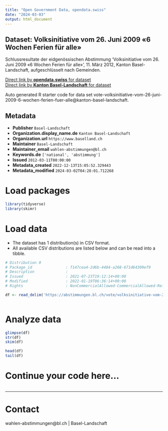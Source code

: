 ```yaml
---
title: "Open Government Data, opendata.swiss"
date: "2024-03-03"
output: html_document
---
```


## Dataset: Volksinitiative vom 26. Juni 2009 «6 Wochen Ferien für alle»

Schlussresultate der eidgenössischen Abstimmung 'Volksinitiative vom 26. Juni 2009 «6 Wochen Ferien für alle»', 11. März 2012, Kanton Basel-Landschaft, aufgeschlüsselt nach Gemeinden.

[Direct link by **opendata.swiss** for dataset](https://opendata.swiss/de/dataset/volksinitiative-vom-26-juni-2009-6-wochen-ferien-fur-alle)<br>
[Direct link by **Kanton Basel-Landschaft** for dataset](https://abstimmungen.bl.ch/vote/volksinitiative-vom-26-juni-2009-6-wochen-ferien-fuer-alle/data)

Auto generated R starter code for data set vote-volksinitiative-vom-26-juni-2009-6-wochen-ferien-fuer-alle@kanton-basel-landschaft.

## Metadata

- **Publisher** `Basel-Landschaft`
- **Organization.display_name.de** `Kanton Basel-Landschaft`
- **Organization.url** `https://www.baselland.ch`
- **Maintainer** `Basel-Landschaft`
- **Maintainer_email** `wahlen-abstimmungen@bl.ch`
- **Keywords.de** `['national', 'abstimmung']`
- **Issued** `2012-03-11T00:00:00`
- **Metadata_created** `2022-12-13T15:05:52.329443`
- **Metadata_modified** `2024-03-02T04:28:01.712268`


# Load packages

```r

library(tidyverse)
library(skimr)

```

# Load data

-   The dataset has 1 distribution(s) in CSV format.
-   All available CSV distributions are listed below and can be read into a tibble.

```r

# Distribution 0
# Package_id               : f147cea4-2d6b-4484-a268-671d64309ef9
# Description              : 
# Issued                   : 2021-07-23T19:12:14+00:00
# Modified                 : 2022-01-19T06:36:14+00:00
# Rights                   : NonCommercialAllowed-CommercialAllowed-ReferenceRequired

df <- read_delim('https://abstimmungen.bl.ch/vote/volksinitiative-vom-26-juni-2009-6-wochen-ferien-fuer-alle/data-csv')



```

# Analyze data

```r

glimpse(df)
str(df)
skim(df)

head(df)
tail(df)

```

# Continue your code here...

```r

```

------------------------------------------------------------------------

# Contact

wahlen-abstimmungen@bl.ch | Basel-Landschaft
